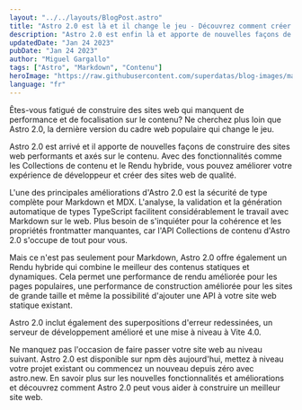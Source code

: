 ```yaml
---
layout: "../../layouts/BlogPost.astro"
title: "Astro 2.0 est là et il change le jeu - Découvrez comment créer des sites web performants"
description: "Astro 2.0 est enfin là et apporte de nouvelles façons de créer des sites web performants et axés sur le contenu. Découvrez les nouvelles fonctionnalités comme Content Collections et Hybrid Rendering et apprenez comment améliorer votre expérience de développeur."
updatedDate: "Jan 24 2023"
pubDate: "Jan 24 2023"
author: "Miguel Gargallo"
tags: ["Astro", "Markdown", "Contenu"]
heroImage: "https://raw.githubusercontent.com/superdatas/blog-images/main/012423/astro-markdown-content.jpeg"
language: "fr"
---
```

Êtes-vous fatigué de construire des sites web qui manquent de performance et de focalisation sur le contenu? Ne cherchez plus loin que Astro 2.0, la dernière version du cadre web populaire qui change le jeu.

Astro 2.0 est arrivé et il apporte de nouvelles façons de construire des sites web performants et axés sur le contenu. Avec des fonctionnalités comme les Collections de contenu et le Rendu hybride, vous pouvez améliorer votre expérience de développeur et créer des sites web de qualité.

L'une des principales améliorations d'Astro 2.0 est la sécurité de type complète pour Markdown et MDX. L'analyse, la validation et la génération automatique de types TypeScript facilitent considérablement le travail avec Markdown sur le web. Plus besoin de s'inquiéter pour la cohérence et les propriétés frontmatter manquantes, car l'API Collections de contenu d'Astro 2.0 s'occupe de tout pour vous.

Mais ce n'est pas seulement pour Markdown, Astro 2.0 offre également un Rendu hybride qui combine le meilleur des contenus statiques et dynamiques. Cela permet une performance de rendu améliorée pour les pages populaires, une performance de construction améliorée pour les sites de grande taille et même la possibilité d'ajouter une API à votre site web statique existant.

Astro 2.0 inclut également des superpositions d'erreur redessinées, un serveur de développement amélioré et une mise à niveau à Vite 4.0.

Ne manquez pas l'occasion de faire passer votre site web au niveau suivant. Astro 2.0 est disponible sur npm dès aujourd'hui, mettez à niveau votre projet existant ou commencez un nouveau depuis zéro avec astro.new. En savoir plus sur les nouvelles fonctionnalités et améliorations et découvrez comment Astro 2.0 peut vous aider à construire un meilleur site web.